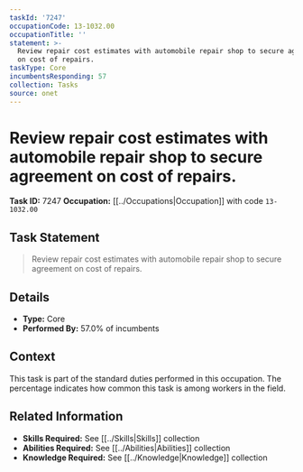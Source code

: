 ```yaml
---
taskId: '7247'
occupationCode: 13-1032.00
occupationTitle: ''
statement: >-
  Review repair cost estimates with automobile repair shop to secure agreement
  on cost of repairs.
taskType: Core
incumbentsResponding: 57
collection: Tasks
source: onet
---
```

# Review repair cost estimates with automobile repair shop to secure agreement on cost of repairs.

**Task ID:** 7247
**Occupation:** [[../Occupations|Occupation]] with code `13-1032.00`

## Task Statement

> Review repair cost estimates with automobile repair shop to secure agreement on cost of repairs.

## Details

- **Type:** Core
- **Performed By:** 57.0% of incumbents

## Context

This task is part of the standard duties performed in this occupation. The percentage indicates how common this task is among workers in the field.

## Related Information

- **Skills Required:** See [[../Skills|Skills]] collection
- **Abilities Required:** See [[../Abilities|Abilities]] collection
- **Knowledge Required:** See [[../Knowledge|Knowledge]] collection
